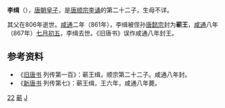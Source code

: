 '''李缉'''（{{bd|？||867年|8月8日|catIdx=L}}），[[唐朝|唐朝]][[皇子|皇子]]，是[[唐顺宗|唐顺宗李诵]]的第二十二子，生母不详。

其父在806年逝世。[[咸通|咸通]]二年（861年），李缉被侄孙[[唐懿宗|唐懿宗]]封为'''蕲王'''，[[咸通|咸通]]八年（867年）[[七月初五|七月初五]]，李缉去世。《旧唐书》误作咸通八年封王。

== 参考资料 ==
*《[[旧唐书|旧唐书]] 列传第一百》：蕲王缉，顺宗第二十二子。咸通八年封。
*《[[新唐书|新唐书]] 列传第七》：蕲王缉，王六年，咸通八年薨。

[[Category:唐顺宗皇子|22]]
[[Category:唐朝宗室国王|蕲]]
[[Category:李姓|J]]